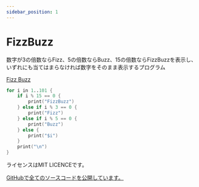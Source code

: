 ```yaml
---
sidebar_position: 1
---
```


# FizzBuzz

数字が3の倍数ならFizz、5の倍数ならBuzz、15の倍数ならFizzBuzzを表示し、いずれにも当てはまらなければ数字をそのまま表示するプログラム

[Fizz Buzz](https://ja.wikipedia.org/wiki/Fizz_Buzz)

```v
for i in 1..101 {
    if i % 15 == 0 {
        print("FizzBuzz")
    } else if i % 3 == 0 {
        print("Fizz")
    } else if i % 5 == 0 {
        print("Buzz")
    } else {
        print("$i")
    }
    print("\n")
}
```

ライセンスはMIT LICENCEです。

[GitHubで全てのソースコードを公開しています。](https://github.com/ViaSnake/FizzBuzz)
